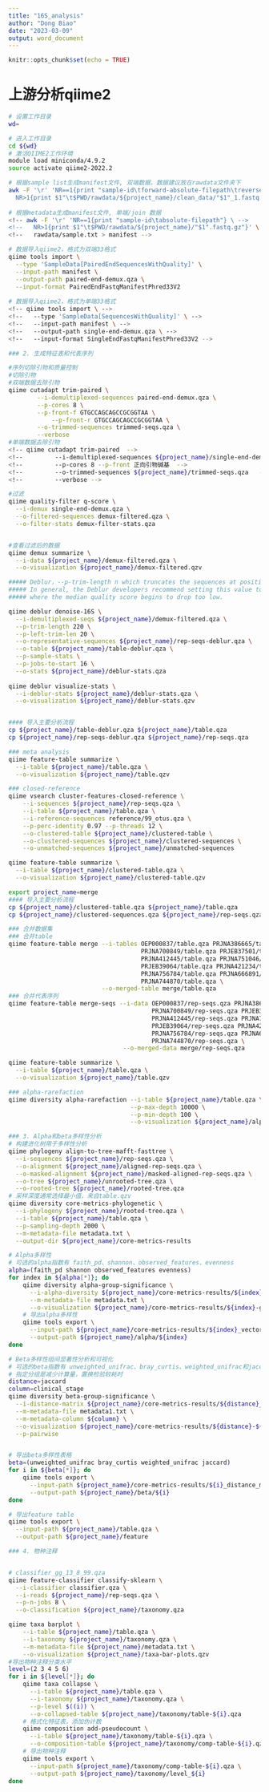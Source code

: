 ```yaml
---
title: "16S_analysis"
author: "Dong Biao"
date: "2023-03-09"
output: word_document
---
```


```r
knitr::opts_chunk$set(echo = TRUE)
```

# 上游分析qiime2
```bash
# 设置工作目录
wd=

# 进入工作目录
cd ${wd}
# 激活QIIME2工作环境
module load miniconda/4.9.2
source activate qiime2-2022.2

# 根据sample list生成manifest文件, 双端数据，数据建议放在rawdata文件夹下
awk -F '\r' 'NR==1{print "sample-id\tforward-absolute-filepath\treverse-absolute-filepath"} \
  NR>1{print $1"\t$PWD/rawdata/${project_name}/clean_data/"$1"_1.fastq.gz\t$PWD/rawdata/${project_name}/clean_data/"$1"_2.fastq.gz"}' rawdata/sample.txt > manifest
  
# 根据metadata生成manifest文件, 单端/join 数据
<!-- awk -F '\r' 'NR==1{print "sample-id\tabsolute-filepath"} \ -->
<!--   NR>1{print $1"\t$PWD/rawdata/${project_name}/"$1".fastq.gz"}' \ -->
<!--   rawdata/sample.txt > manifest -->

# 数据导入qiime2，格式为双端33格式
qiime tools import \
  --type 'SampleData[PairedEndSequencesWithQuality]' \
  --input-path manifest \
  --output-path paired-end-demux.qza \
  --input-format PairedEndFastqManifestPhred33V2
  
# 数据导入qiime2，格式为单端33格式
<!-- qiime tools import \ -->
<!--   --type 'SampleData[SequencesWithQuality]' \ -->
<!--   --input-path manifest \ -->
<!--   --output-path single-end-demux.qza \ -->
<!--   --input-format SingleEndFastqManifestPhred33V2 -->

### 2. 生成特征表和代表序列

#序列切除引物和质量控制
#切除引物
#双端数据去除引物
qiime cutadapt trim-paired \
        --i-demultiplexed-sequences paired-end-demux.qza \
        --p-cores 8 \
        --p-front-f GTGCCAGCAGCCGCGGTAA \
		    --p-front-r GTGCCAGCAGCCGCGGTAA \
        --o-trimmed-sequences trimmed-seqs.qza \
        --verbose
#单端数据去除引物
<!-- qiime cutadapt trim-paired  -->
<!--         --i-demultiplexed-sequences ${project_name}/single-end-demux.qza  -->
<!--         --p-cores 8 --p-front 正向引物碱基  -->
<!--         --o-trimmed-sequences ${project_name}/trimmed-seqs.qza   -->
<!--         --verbose -->

#过滤
qiime quality-filter q-score \
  --i-demux single-end-demux.qza \
  --o-filtered-sequences demux-filtered.qza \
  --o-filter-stats demux-filter-stats.qza


#查看过滤后的数据
qiime demux summarize \
  --i-data ${project_name}/demux-filtered.qza \
  --o-visualization ${project_name}/demux-filtered.qzv

##### Deblur，--p-trim-length n which truncates the sequences at position n. 
##### In general, the Deblur developers recommend setting this value to a length 
##### where the median quality score begins to drop too low.

qiime deblur denoise-16S \
  --i-demultiplexed-seqs ${project_name}/demux-filtered.qza \
  --p-trim-length 220 \
  --p-left-trim-len 20 \
  --o-representative-sequences ${project_name}/rep-seqs-deblur.qza \
  --o-table ${project_name}/table-deblur.qza \
  --p-sample-stats \
  --p-jobs-to-start 16 \
  --o-stats ${project_name}/deblur-stats.qza
  
qiime deblur visualize-stats \
  --i-deblur-stats ${project_name}/deblur-stats.qza \
  --o-visualization ${project_name}/deblur-stats.qzv


#### 导入主要分析流程
cp ${project_name}/table-deblur.qza ${project_name}/table.qza
cp ${project_name}/rep-seqs-deblur.qza ${project_name}/rep-seqs.qza

### meta analysis
qiime feature-table summarize \
  --i-table ${project_name}/table.qza \
  --o-visualization ${project_name}/table.qzv

### closed-reference
qiime vsearch cluster-features-closed-reference \
    --i-sequences ${project_name}/rep-seqs.qza \
    --i-table ${project_name}/table.qza \
    --i-reference-sequences reference/99_otus.qza \
    --p-perc-identity 0.97 --p-threads 12 \
    --o-clustered-table ${project_name}/clustered-table \
    --o-clustered-sequences ${project_name}/clustered-sequences \
    --o-unmatched-sequences ${project_name}/unmatched-sequences

qiime feature-table summarize \
  --i-table ${project_name}/clustered-table.qza \
  --o-visualization ${project_name}/clustered-table.qzv

export project_name=merge
#### 导入主要分析流程
cp ${project_name}/clustered-table.qza ${project_name}/table.qza
cp ${project_name}/clustered-sequences.qza ${project_name}/rep-seqs.qza

### 合并数据集
### 合并table
qiime feature-table merge --i-tables OEP000837/table.qza PRJNA386665/table.qza \
                                     PRJNA700849/table.qza PRJEB37501/table.qza \
                                     PRJNA412445/table.qza PRJNA751046/table.qza \
                                     PRJEB39064/table.qza PRJNA421234/table.qza \
                                     PRJNA756784/table.qza PRJNA666891/table.qza \
                                     PRJNA744870/table.qza \
                          --o-merged-table merge/table.qza
### 合并代表序列
qiime feature-table merge-seqs --i-data OEP000837/rep-seqs.qza PRJNA386665/rep-seqs.qza \
                                        PRJNA700849/rep-seqs.qza PRJEB37501/rep-seqs.qza \
                                        PRJNA412445/rep-seqs.qza PRJNA751046/rep-seqs.qza \
                                        PRJEB39064/rep-seqs.qza PRJNA421234/rep-seqs.qza \
                                        PRJNA756784/rep-seqs.qza PRJNA666891/rep-seqs.qza \
                                        PRJNA744870/rep-seqs.qza \
                                --o-merged-data merge/rep-seqs.qza

qiime feature-table summarize \
  --i-table ${project_name}/table.qza \
  --o-visualization ${project_name}/table.qzv

### alpha-rarefaction
qiime diversity alpha-rarefaction --i-table ${project_name}/table.qza \
                                  --p-max-depth 10000 \
                                  --p-min-depth 100 \
                                  --o-visualization ${project_name}/alpha-rarefaction.qzv

### 3. Alpha和beta多样性分析
# 构建进化树用于多样性分析
qiime phylogeny align-to-tree-mafft-fasttree \
  --i-sequences ${project_name}/rep-seqs.qza \
  --o-alignment ${project_name}/aligned-rep-seqs.qza \
  --o-masked-alignment ${project_name}/masked-aligned-rep-seqs.qza \
  --o-tree ${project_name}/unrooted-tree.qza \
  --o-rooted-tree ${project_name}/rooted-tree.qza
# 采样深度通常选择最小值，来自table.qzv
qiime diversity core-metrics-phylogenetic \
  --i-phylogeny ${project_name}/rooted-tree.qza \
  --i-table ${project_name}/table.qza \
  --p-sampling-depth 2000 \
  --m-metadata-file metadata.txt \
  --output-dir ${project_name}/core-metrics-results

# Alpha多样性
# 可选的alpha指数有 faith_pd、shannon、observed_features、evenness
alpha=(faith_pd shannon observed_features evenness)
for index in ${alpha[*]}; do
    qiime diversity alpha-group-significance \
      --i-alpha-diversity ${project_name}/core-metrics-results/${index}_vector.qza \
      --m-metadata-file metadata.txt \
      --o-visualization ${project_name}/core-metrics-results/${index}-group-significance.qzv
    # 导出alpha多样性
    qiime tools export \
      --input-path ${project_name}/core-metrics-results/${index}_vector.qza \
      --output-path ${project_name}/alpha/${index}
done

# Beta多样性组间显著性分析和可视化
# 可选的beta指数有 unweighted_unifrac、bray_curtis、weighted_unifrac和jaccard
# 指定分组是减少计算量，置换检验较耗时
distance=jaccard
column=clinical_stage
qiime diversity beta-group-significance \
  --i-distance-matrix ${project_name}/core-metrics-results/${distance}_distance_matrix.qza \
  --m-metadata-file metadata1.txt \
  --m-metadata-column ${column} \
  --o-visualization ${project_name}/core-metrics-results/${distance}-${column}-significance.qzv \
  --p-pairwise


# 导出beta多样性表格
beta=(unweighted_unifrac bray_curtis weighted_unifrac jaccard)
for i in ${beta[*]}; do
    qiime tools export \
      --input-path ${project_name}/core-metrics-results/${i}_distance_matrix.qza \
      --output-path ${project_name}/beta/${i}
done

# 导出feature table
qiime tools export \
  --input-path ${project_name}/table.qza \
  --output-path ${project_name}/feature

### 4. 物种注释


# classifier_gg_13_8_99.qza
qiime feature-classifier classify-sklearn \
  --i-classifier classifier.qza \
  --i-reads ${project_name}/rep-seqs.qza \
  --p-n-jobs 8 \
  --o-classification ${project_name}/taxonomy.qza

qiime taxa barplot \
    --i-table ${project_name}/table.qza \
    --i-taxonomy ${project_name}/taxonomy.qza \
    --m-metadata-file ${project_name}/metadata.txt \
    --o-visualization ${project_name}/taxa-bar-plots.qzv
#导出物种注释分类水平
level=(2 3 4 5 6)
for i in ${level[*]}; do
	qiime taxa collapse \
	  --i-table ${project_name}/table.qza \
	  --i-taxonomy ${project_name}/taxonomy.qza \
	  --p-level $((i)) \
	  --o-collapsed-table ${project_name}/taxonomy/table-${i}.qza
	# 格式化特征表，添加伪计数
	qiime composition add-pseudocount \
	  --i-table ${project_name}/taxonomy/table-${i}.qza \
	  --o-composition-table ${project_name}/taxonomy/comp-table-${i}.qza
	# 导出物种注释
	qiime tools export \
	  --input-path ${project_name}/taxonomy/comp-table-${i}.qza \
	  --output-path ${project_name}/taxonomy/level_${i}
done

```

